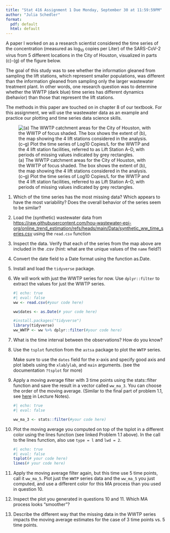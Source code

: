 ```yaml
---
title: "Stat 416 Assignment 1 Due Monday, September 30 at 11:59:59PM"
author: "Julia Schedler"
format:
  pdf: default
  html: default
---
```


A paper I worked on as a research scientist considered the time series of the concentration (measured as $\log_{10}$ copies per Liter) of the SARS-CoV-2 virus from 5 different locations in the City of Houston, visualized in parts (c)-(g) of the figure below.

The goal of this study was to see whether the information gleaned from sampling the lift stations, which represent smaller populations, was different than the information gleaned from sampling only the larger wastewater treatment plant. In other words, one research question was to determine whether the WWTP (dark blue) time series has different dynamics (behavior) than those that represent the lift stations.

The methods in this paper are touched on in chapter 8 of our textbook. For this assignment, we will use the wastewater data as an example and practice our plotting and time series data science skills.

![(a) The WWTP catchment areas for the City of Houston, with the WWTP of focus shaded. The box shows the extent of (b), the map showing the 4 lift stations considered in the analysis. (c–g) Plot the time series of Log10 Copies/L for the WWTP and the 4 lift station facilities, referred to as Lift Station A–D, with periods of missing values indicated by grey rectangles.](https://media.springernature.com/full/springer-static/image/art%3A10.1038%2Fs41598-024-56175-2/MediaObjects/41598_2024_56175_Fig1_HTML.png)

1.  Which of the time series has the most missing data? Which appears to have the most variability? Does the overall behavior of the series seem to be similar?

2.  Load the (synthetic) wastewater data from <https://raw.githubusercontent.com/hou-wastewater-epi-org/online_trend_estimation/refs/heads/main/Data/synthetic_ww_time_series.csv> using the `read.csv` function

3.  Inspect the data. Verify that each of the series from the map above are included in the .csv (hint: what are the unique values of the `name` field?)

4.  Convert the date field to a Date format using the function as.Date.

5.  Install and load the `tidyverse` package.

6.  We will work with just the WWTP series for now. Use `dplyr::filter` to extract the values for just the WWTP series.

    ```r
    #| echo: true
    #| eval: false
    ww <- read.csv(#your code here)

    ww$dates <- as.Date(# your code here)

    #install.packages("tidyverse")
    library(tidyverse)
    ww_WWTP <- ww %>% dplyr::filter(#your code here)

    ```

7.  What is the time interval between the observations? How do you know?

8.  Use the `tsplot` function from the `astsa` package to plot the `WWTP` series.

    Make sure to use the `dates` field for the x-axis and specify good axis and plot labels using the `xlab`/`ylab`, and `main` arguments. (see the documentation `?tsplot` for more)

9.  Apply a moving average filter with 3 time points using the stats::filter function and save the result in a vector called `ww_ma_3`. You can choose the order of the moving average. (Similar to the final part of problem 1.1, see [here](http://localhost:4512/LectureNotes/Lecture2.html#moving-averages-problem-1.1-part-c) in Lecture Notes).

    ```r
    #| echo: true
    #| eval: false

    ww_ma_3 <- stats::filter(#your code here)
    ```

10. Plot the moving average you computed on top of the tsplot in a different color using the lines function (see linked Problem 1.1 above). In the call to the lines function, also use `type = l` and `lwd = 2`.

    ```r
    #| echo: true
    #| eval: false
    tsplot(# your code here)
    lines(# your code here)
    ```

11. Apply the moving average filter again, but this time use 5 time points, call it `ww_ma_5`. Plot just the `WWTP` series data and the `ww_ma_5` you just computed, and use a different color for this MA process than you used in question 10.

12. Inspect the plot you generated in questions 10 and 11. Which MA process looks "smoother"?

13. Describe the different way that the missing data in the WWTP series impacts the moving average estimates for the case of 3 time points vs. 5 time points.
